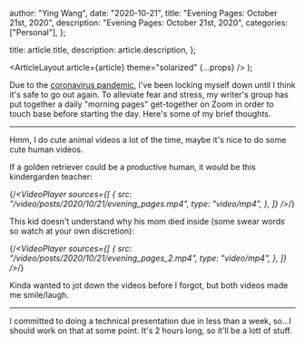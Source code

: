 
  author: "Ying Wang",
  date: "2020-10-21",
  title: "Evening Pages: October 21st, 2020",
  description: "Evening Pages: October 21st, 2020",
  categories: ["Personal"],
};

  title: article.title,
  description: article.description,
};

  <ArticleLayout article={article} theme="solarized" {...props} />
);

Due to the [coronavirus
pandemic](https://en.wikipedia.org/wiki/2019-20_coronavirus_pandemic), I've been
locking myself down until I think it's safe to go out again. To alleviate fear
and stress, my writer's group has put together a daily "morning pages"
get-together on Zoom in order to touch base before starting the day. Here's some
of my brief thoughts.

---

Hmm, I do cute animal videos a lot of the time, maybe it's nice to do some cute
human videos.

If a golden retriever could be a productive human, it would be this kindergarden
teacher:

{/_<VideoPlayer
sources={[
{
src: "/video/posts/2020/10/21/evening_pages.mp4",
type: "video/mp4",
},
]}
/>_/}

This kid doesn't understand why his mom died inside (some swear words so watch at
your own discretion):

{/_<VideoPlayer
sources={[
{
src: "/video/posts/2020/10/21/evening_pages_2.mp4",
type: "video/mp4",
},
]}
/>_/}

Kinda wanted to jot down the videos before I forgot, but both videos made me
smile/laugh.

---

I committed to doing a technical presentation due in less than a week, so...I
should work on that at some point. It's 2 hours long, so it'll be a lott of
stuff.
